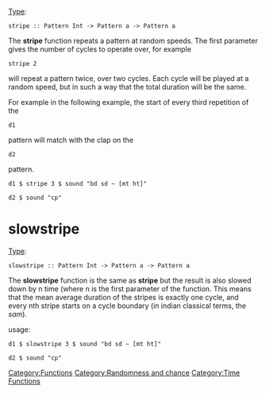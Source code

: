 {{DISPLAYTITLE:stripe}} 
[[Type signature|Type]]: <source inline>stripe :: Pattern Int -> Pattern a -> Pattern a</source>

The '''stripe''' function repeats a pattern at random speeds. The first parameter gives the number of cycles to operate over, for example <source inline>stripe 2</source> will repeat a pattern twice, over two cycles. Each cycle will be played at a random speed, but in such a way that the total duration will be the same. 

For example in the following example, the start of every third repetition of the <source inline>d1</source> pattern will match with the clap on the <source inline>d2</source> pattern.

<source>
d1 $ stripe 3 $ sound "bd sd ~ [mt ht]"

d2 $ sound "cp"
</source>

= slowstripe =

[[Type signature|Type]]: <source inline>slowstripe :: Pattern Int -> Pattern a -> Pattern a</source>

The '''slowstripe''' function is the same as '''stripe''' but the result is also
slowed down by n time (where n is the first parameter of the function. This means that the mean average duration of the stripes
is exactly one cycle, and every nth stripe starts on a cycle
boundary (in indian classical terms, the ''sam'').

usage:

<source>
d1 $ slowstripe 3 $ sound "bd sd ~ [mt ht]"

d2 $ sound "cp"
</source>

[[Category:Functions]]
[[Category:Randomness and chance]]
[[Category:Time Functions]]
